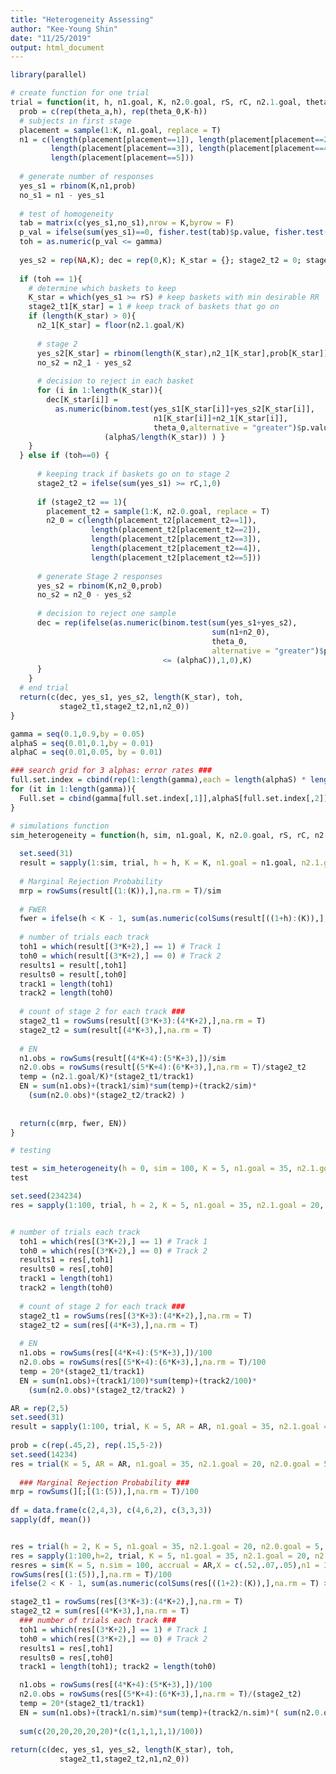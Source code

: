 ```yaml
---
title: "Heterogeneity Assessing"
author: "Kee-Young Shin"
date: "11/25/2019"
output: html_document
---
```





```r
library(parallel)

# create function for one trial
trial = function(it, h, n1.goal, K, n2.0.goal, rS, rC, n2.1.goal, theta_0, alphaS, alphaC, gamma, theta_a){
  prob = c(rep(theta_a,h), rep(theta_0,K-h))
  # subjects in first stage 
  placement = sample(1:K, n1.goal, replace = T)
  n1 = c(length(placement[placement==1]), length(placement[placement==2]),
         length(placement[placement==3]), length(placement[placement==4]),
         length(placement[placement==5]))
  
  # generate number of responses 
  yes_s1 = rbinom(K,n1,prob)
  no_s1 = n1 - yes_s1
  
  # test of homogeneity 
  tab = matrix(c(yes_s1,no_s1),nrow = K,byrow = F)
  p_val = ifelse(sum(yes_s1)==0, fisher.test(tab)$p.value, fisher.test(tab,hybrid = T,simulate.p.value=T)$p.value) # don't simulate pval if marginal of all yes = 0
  toh = as.numeric(p_val <= gamma)
  
  yes_s2 = rep(NA,K); dec = rep(0,K); K_star = {}; stage2_t2 = 0; stage2_t1 = rep(0,K); n2_0 = rep(NA,K); n2_1 = rep(NA,K)
  
  if (toh == 1){
    # determine which baskets to keep 
    K_star = which(yes_s1 >= rS) # keep baskets with min desirable RR
    stage2_t1[K_star] = 1 # keep track of baskets that go on
    if (length(K_star) > 0){
      n2_1[K_star] = floor(n2.1.goal/K)
      
      # stage 2
      yes_s2[K_star] = rbinom(length(K_star),n2_1[K_star],prob[K_star])
      no_s2 = n2_1 - yes_s2
      
      # decision to reject in each basket 
      for (i in 1:length(K_star)){
        dec[K_star[i]] =
          as.numeric(binom.test(yes_s1[K_star[i]]+yes_s2[K_star[i]],
                                n1[K_star[i]]+n2_1[K_star[i]],
                                theta_0,alternative = "greater")$p.value <=
                     (alphaS/length(K_star)) ) }
    }
  } else if (toh==0) {
    
      # keeping track if baskets go on to stage 2
      stage2_t2 = ifelse(sum(yes_s1) >= rC,1,0)
    
      if (stage2_t2 == 1){
        placement_t2 = sample(1:K, n2.0.goal, replace = T)
        n2_0 = c(length(placement_t2[placement_t2==1]),
                  length(placement_t2[placement_t2==2]),
                  length(placement_t2[placement_t2==3]),
                  length(placement_t2[placement_t2==4]),
                  length(placement_t2[placement_t2==5]))
      
      # generate Stage 2 responses
      yes_s2 = rbinom(K,n2_0,prob)
      no_s2 = n2_0 - yes_s2
      
      # decision to reject one sample
      dec = rep(ifelse(as.numeric(binom.test(sum(yes_s1+yes_s2),
                                             sum(n1+n2_0),
                                             theta_0,
                                             alternative = "greater")$p.value 
                                  <= (alphaC)),1,0),K)
      }
    }
  # end trial
  return(c(dec, yes_s1, yes_s2, length(K_star), toh,
           stage2_t1,stage2_t2,n1,n2_0))
}
```

```r
gamma = seq(0.1,0.9,by = 0.05)
alphaS = seq(0.01,0.1,by = 0.01)
alphaC = seq(0.01,0.05, by = 0.01)

### search grid for 3 alphas: error rates ###
full.set.index = cbind(rep(1:length(gamma),each = length(alphaS) * length(alphaC)), rep(rep(1:length(alphaS),each = length(alphaC)),times = length(gamma)), rep(1:length(alphaC),times = length(gamma)*length(alphaS)))
for (it in 1:length(gamma)){
  Full.set = cbind(gamma[full.set.index[,1]],alphaS[full.set.index[,2]],alphaC[full.set.index[,3]])
}
```

```r
# simulations function 
sim_heterogeneity = function(h, sim, n1.goal, K, n2.0.goal, rS, rC, n2.1.goal, theta_0, theta_a, alphaS, alphaC, gamma){
  
  set.seed(31)
  result = sapply(1:sim, trial, h = h, K = K, n1.goal = n1.goal, n2.1.goal = n2.1.goal, n2.0.goal = n2.0.goal, theta_0 = theta_0, theta_a = theta_a, rS = rS, rC = rC, gamma = gamma, alphaS = alphaS, alphaC = alphaC)
  
  # Marginal Rejection Probability
  mrp = rowSums(result[(1:(K)),],na.rm = T)/sim
  
  # FWER 
  fwer = ifelse(h < K - 1, sum(as.numeric(colSums(result[((1+h):(K)),],na.rm = T) >= 1))/sim, ifelse( h == K-1, sum(result[((1+h):(K)),],na.rm = T)/sim, NA )) # only one basket under the null
  
  # number of trials each track 
  toh1 = which(result[(3*K+2),] == 1) # Track 1
  toh0 = which(result[(3*K+2),] == 0) # Track 2
  results1 = result[,toh1]
  results0 = result[,toh0]
  track1 = length(toh1)
  track2 = length(toh0)
  
  # count of stage 2 for each track ###
  stage2_t1 = rowSums(result[(3*K+3):(4*K+2),],na.rm = T)
  stage2_t2 = sum(result[(4*K+3),],na.rm = T)
  
  # EN
  n1.obs = rowSums(result[(4*K+4):(5*K+3),])/sim
  n2.0.obs = rowSums(result[(5*K+4):(6*K+3),],na.rm = T)/stage2_t2
  temp = (n2.1.goal/K)*(stage2_t1/track1)
  EN = sum(n1.obs)+(track1/sim)*sum(temp)+(track2/sim)*
    (sum(n2.0.obs)*(stage2_t2/track2) )
  
  
  return(c(mrp, fwer, EN))
}


```

```r
# testing 

test = sim_heterogeneity(h = 0, sim = 100, K = 5, n1.goal = 35, n2.1.goal = 75, n2.0.goal = 20, theta_0 = .15, rS = 1, rC = 5, gamma = .52, alphaS = .07, alphaC = .05, theta_a = 0.45)
test
```




```r
set.seed(234234)
res = sapply(1:100, trial, h = 2, K = 5, n1.goal = 35, n2.1.goal = 20, n2.0.goal = 5, theta_0 = .15, rS = 1, rC = 5, gamma = .52, alphaS = .07, alphaC = .05, theta_a = 0.45)


# number of trials each track 
  toh1 = which(res[(3*K+2),] == 1) # Track 1
  toh0 = which(res[(3*K+2),] == 0) # Track 2
  results1 = res[,toh1]
  results0 = res[,toh0]
  track1 = length(toh1)
  track2 = length(toh0)
  
  # count of stage 2 for each track ###
  stage2_t1 = rowSums(res[(3*K+3):(4*K+2),],na.rm = T)
  stage2_t2 = sum(res[(4*K+3),],na.rm = T)
  
  # EN
  n1.obs = rowSums(res[(4*K+4):(5*K+3),])/100
  n2.0.obs = rowSums(res[(5*K+4):(6*K+3),],na.rm = T)/100
  temp = 20*(stage2_t1/track1)
  EN = sum(n1.obs)+(track1/100)*sum(temp)+(track2/100)*
    (sum(n2.0.obs)*(stage2_t2/track2) )
```





```r
AR = rep(2,5)
set.seed(31)
result = sapply(1:100, trial, K = 5, AR = AR, n1.goal = 35, n2.1.goal = 20, n2.0.goal = 5, theta_0 = .15, rS = 1, rC = 5, gamma = .52, alphaS = .07, alphaC = .05, theta_a = 0.45, p.sim = prob)
  
prob = c(rep(.45,2), rep(.15,5-2))  
set.seed(14234)
res = trial(K = 5, AR = AR, n1.goal = 35, n2.1.goal = 20, n2.0.goal = 5, theta_0 = .15, rS = 1, rC = 5, gamma = .52, alphaS = .07, alphaC = .05, theta_a = 0.45, p.sim = prob)
  
  ### Marginal Rejection Probability ###
mrp = rowSums(][;[(1:(5)),],na.rm = T)/100
  
df = data.frame(c(2,4,3), c(4,6,2), c(3,3,3))
sapply(df, mean())


res = trial(h = 2, K = 5, n1.goal = 35, n2.1.goal = 20, n2.0.goal = 5, theta_0 = .15, rS = 1, rC = 5, gamma = .52, alphaS = .07, alphaC = .05, theta_a = 0.45)
res = sapply(1:100,h=2, trial, K = 5, n1.goal = 35, n2.1.goal = 20, n2.0.goal = 5, theta_0 = .15, rS = 1, rC = 5, gamma = .52, alphaS = .07, alphaC = .05, theta_a = 0.45)
resres = sim(K = 5, n.sim = 100, accrual = AR,X = c(.52,.07,.05),n1 = 35, n2.1 = 20, n2.0 = 5, theta_0 = .15, r.s = 1, r.c = 5, theta_a = 0.45, sc = 2)
rowSums(res[(1:(5)),],na.rm = T)/100
ifelse(2 < K - 1, sum(as.numeric(colSums(res[((1+2):(K)),],na.rm = T) >= 1))/sim, ifelse( 2 == K-1, sum(res[((1+2):(K)),],na.rm = T)/n.sim, NA ))

stage2_t1 = rowSums(res[(3*K+3):(4*K+2),],na.rm = T)
stage2_t2 = sum(res[(4*K+3),],na.rm = T)
  ### number of trials each track ###
  toh1 = which(res[(3*K+2),] == 1) # Track 1
  toh0 = which(res[(3*K+2),] == 0) # Track 2
  results1 = res[,toh1]
  results0 = res[,toh0]
  track1 = length(toh1); track2 = length(toh0)

  n1.obs = rowSums(res[(4*K+4):(5*K+3),])/100
  n2.0.obs = rowSums(res[(5*K+4):(6*K+3),],na.rm = T)/(stage2_t2)
  temp = 20*(stage2_t1/track1)
  EN = sum(n1.obs)+(track1/n.sim)*sum(temp)+(track2/n.sim)*( sum(n2.0.obs)*(stage2.t2/track2) )
  
  sum(c(20,20,20,20,20)*(c(1,1,1,1,1)/100))
  
return(c(dec, yes_s1, yes_s2, length(K_star), toh,
           stage2_t1,stage2_t2,n1,n2_0))
```

